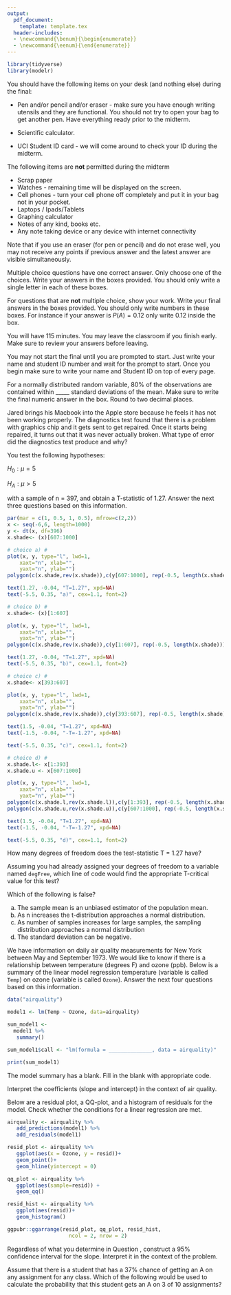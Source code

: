 ```yaml
---
output: 
  pdf_document:
    template: template.tex
  header-includes:
  - \newcommand{\benum}{\begin{enumerate}}
  - \newcommand{\eenum}{\end{enumerate}}
---
```


```r
library(tidyverse)
library(modelr)
```


\section*{Final Policies}

You should have the following items on your desk (and nothing else) during the final:

- Pen and/or pencil and/or eraser - make sure you have enough writing utensils and they are functional. You should not try to open your bag to get another pen. Have everything ready prior to the midterm. 

- Scientific calculator. 

- UCI Student ID card - we will come around to check your ID during the midterm. 

The following items are __not__ permitted during the midterm

- Scrap paper
- Watches - remaining time will be displayed on the screen.
- Cell phones - turn your cell phone off completely and put it in your bag not in your pocket. 
- Laptops / Ipads/Tablets
- Graphing calculator
- Notes of any kind, books etc. 
- Any note taking device or any device with internet connectivity

Note that if you use an eraser (for pen or pencil) and do not erase well, you may not receive any points if previous answer and the latest answer are visible simultaneously.

Multiple choice questions have one correct answer. Only choose one of the choices. Write your answers in the boxes provided. You should only write a single letter in each of these boxes.

For questions that are __not__ multiple choice, show your work. Write your final answers in the boxes provided. You should only write numbers in these boxes. For instance if your answer is $P(A) = 0.12$ only write $0.12$ inside the box. 

You will have 115 minutes. You may leave the classroom if you finish early. Make sure to review your answers before leaving.

You may not start the final until you are prompted to start. Just write your name and student ID number and wait for the prompt to start. Once you begin make sure to write your name and Student ID on top of every page.

\fbox{\begin{minipage}{5em}
Row: 
\vspace{1cm}
\end{minipage}}
\fbox{\begin{minipage}{5em}
Seat: 
\vspace{1cm}

\end{minipage}}

\newpage

\benum


\item For a normally distributed random variable, 80\% of the observations are contained within _____ standard deviations of the mean. Make sure to write the final numeric answer in the box. Round to two decimal places.
 
 \noindent
  \begin{minipage}[c]{0.90\linewidth}
  \vspace{5cm}
  \hspace{5cm}
  \end{minipage}
  \fbox{\begin{minipage}[c]{0.10\linewidth}
  \vspace{1cm}
  \hspace{1cm}
  \end{minipage}}
  
  \vspace{3cm}
  
  
\vspace{2cm}

\item Jared brings his Macbook into the Apple store because he feels it has not been working properly. The diagnostics test found that there is a problem with graphics chip and it gets sent to get repaired. Once it starts being repaired, it turns out that it was never actually broken. What type of error did the diagnostics test produce and why?

  \noindent
  \begin{minipage}[c]{0.8\linewidth}
  \begin{enumerate} [label=(\Alph*)]
    \item A Type I error because we rejected the null hypothesis and it turned out the null was true.
    \item A Type I error because we failed to reject the null hypothesis and it turned out the null was true. 
    \item A Type II error because we failed to reject the null hypothesis and it turned out the null was false. 
    \item A Type II error because we rejected the null hypothesis and it turned out the null was true.
    \item No error was committed. 
  \end{enumerate}

  \end{minipage}
  \begin{minipage}[c]{0.1\linewidth}
  \vspace{2cm}
  \hspace{2cm}
  \end{minipage}
  \fbox{\begin{minipage}[c]{0.1\linewidth}
  \vspace{1cm}
  \hspace{1cm}
  \end{minipage}}

  
\newpage  

You test the following hypotheses:

$H_0: \mu = 5$

$H_A: \mu > 5$

with a sample of n = 397, and obtain a T-statistic of 1.27. Answer the next three questions based on this information.


```r
par(mar = c(1, 0.5, 1, 0.5), mfrow=c(2,2))
x <- seq(-6,6, length=1000)
y <- dt(x, df=396)
x.shade<- (x)[607:1000]

# choice a) #
plot(x, y, type="l", lwd=1,
 	xaxt="n", xlab="",
 	yaxt="n", ylab="")
polygon(c(x.shade,rev(x.shade)),c(y[607:1000], rep(-0.5, length(x.shade))),col=rgb(0.0, 0.0, 0.0,0.5))

text(1.27, -0.04, "T=1.27", xpd=NA)
text(-5.5, 0.35, "a)", cex=1.1, font=2)

# choice b) #
x.shade<- (x)[1:607]

plot(x, y, type="l", lwd=1,
 	xaxt="n", xlab="",
 	yaxt="n", ylab="")
polygon(c(x.shade,rev(x.shade)),c(y[1:607], rep(-0.5, length(x.shade))),col=rgb(0.0, 0.0, 0.0,0.5))

text(1.27, -0.04, "T=1.27", xpd=NA)
text(-5.5, 0.35, "b)", cex=1.1, font=2)

# choice c) #
x.shade<- x[393:607]

plot(x, y, type="l", lwd=1,
 	xaxt="n", xlab="",
 	yaxt="n", ylab="")
polygon(c(x.shade,rev(x.shade)),c(y[393:607], rep(-0.5, length(x.shade))),col=rgb(0.0, 0.0, 0.0,0.5))

text(1.5, -0.04, "T=1.27", xpd=NA)
text(-1.5, -0.04, "-T=-1.27", xpd=NA)

text(-5.5, 0.35, "c)", cex=1.1, font=2)

# choice d) #
x.shade.l<- x[1:393]
x.shade.u <- x[607:1000]

plot(x, y, type="l", lwd=1,
 	xaxt="n", xlab="",
 	yaxt="n", ylab="")
polygon(c(x.shade.l,rev(x.shade.l)),c(y[1:393], rep(-0.5, length(x.shade.l))),col=rgb(0.0, 0.0, 0.0,0.5))
polygon(c(x.shade.u,rev(x.shade.u)),c(y[607:1000], rep(-0.5, length(x.shade.u))),col=rgb(0.0, 0.0, 0.0,0.5))

text(1.5, -0.04, "T=1.27", xpd=NA)
text(-1.5, -0.04, "-T=-1.27", xpd=NA)

text(-5.5, 0.35, "d)", cex=1.1, font=2)
```

 \noindent
  \begin{minipage}[c]{0.90\linewidth}
  \vspace{3cm}
  \hspace{5cm}
  \end{minipage}
  \fbox{\begin{minipage}[c]{0.10\linewidth}
  \vspace{1cm}
  \hspace{1cm}
  \end{minipage}}
  

\item How many degrees of freedom does the test-statistic T = 1.27 have?

\noindent
  \begin{minipage}[c]{0.90\linewidth}
  \vspace{2cm}
  \hspace{5cm}
  \end{minipage}
  \fbox{\begin{minipage}[c]{0.10\linewidth}
  \vspace{1cm}
  \hspace{1cm}
  \end{minipage}}
  

\newpage

\item Assuming you had already assigned your degrees of freedom to a variable named `degFree`, which line of code would find the appropriate T-critical value for this test?


\noindent
\begin{minipage}[c]{0.8\linewidth}
\begin{enumerate} [label=(\Alph*)]
  \item  \begin{verbatim} qt(0.05, df = degFree) \end{verbatim} 
  \vspace{0.5cm}  
  \item \begin{verbatim} qt(0.025, df = degFree) \end{verbatim}
  \vspace{0.5cm}  
  \item \begin{verbatim} qt(0.975, df = degFree) \end{verbatim}
  \vspace{0.5cm}  
  \item \begin{verbatim} qt(0.95, df = degFree) \end{verbatim}

\end{enumerate}

\end{minipage}
\begin{minipage}[c]{0.1\linewidth}
\vspace{2cm}
\hspace{2cm}
\end{minipage}
\fbox{\begin{minipage}[c]{0.1\linewidth}
\vspace{1cm}
\hspace{1cm}
\end{minipage}}
  
  \vspace{5cm}


\item Which of the following is false?

a. The sample mean is an unbiased estimator of the population mean.
b. As n increases the t-distribution approaches a normal distribution. 
c. As number of samples increases for large samples, the sampling distribution approaches a normal distribution
d. The standard deviation can be negative.

\newpage

We have information on daily air quality measurements for New York between May and September 1973. We would like to know if there is a relationship between temperature (degrees F) and ozone (ppb). Below is a summary of the linear model regression temperature (variable is called `Temp`) on ozone (variable is called `Ozone`). Answer the next four questions based on this information.


```r

data("airquality")

model1 <- lm(Temp ~ Ozone, data=airquality)

sum_model1 <- 
  model1 %>%
   summary()

sum_model1$call <- "lm(formula = ______________, data = airquality)"

print(sum_model1)
```

\item The model summary has a blank. Fill in the blank with appropriate code.

\fbox{\begin{minipage}{40em}
  \hfill
  \vspace{2 cm}
  \end{minipage}}

\item Interpret the coefficients (slope and intercept) in the context of air quality. 

\fbox{\begin{minipage}{40em}
  \hfill
  \vspace{6 cm}
  \end{minipage}}

\newpage
\item \label{itm:first} Below are a residual plot, a QQ-plot, and a histogram of residuals for the model. Check whether the conditions for a linear regression are met.

```r
airquality <- airquality %>%
   add_predictions(model1) %>%
   add_residuals(model1)
```

```r
resid_plot <- airquality %>%
   ggplot(aes(x = Ozone, y = resid))+
   geom_point()+
   geom_hline(yintercept = 0)

qq_plot <- airquality %>%
   ggplot(aes(sample=resid)) +
   geom_qq()

resid_hist <- airquality %>%
   ggplot(aes(resid))+
   geom_histogram()

ggpubr::ggarrange(resid_plot, qq_plot, resid_hist,
                    ncol = 2, nrow = 2)
```

\fbox{\begin{minipage}{40em}
  \hfill
  \vspace{7 cm}
  \end{minipage}}

\newpage
\item  Regardless of what you determine in Question \ref{itm:first}, construct a 95% confidence interval for the slope. Interpret it in the context of the problem.

\fbox{\begin{minipage}{40em}
  \hfill
  \vspace{7 cm}
  \end{minipage}}
  
\item Assume that there is a student that has a 37% chance of getting an A on any assignment for any class. Which of the following would be used to calculate the probability that this student gets an A on 3 of 10 assignments?

\noindent
  \begin{minipage}[c]{0.8\linewidth}
  \begin{enumerate} [label=(\Alph*)]
    \item \large${10 \choose 3} (0.37)^3 (1-0.37)^7$
    \item \large$(0.37) (1-0.37)^9$ 
    \item \large$10 e{-10(3)}$
    \item \large$\frac{1}{10-3}$
    \item \large$\frac{10^3 e{-10}}{3!}$ 
  \end{enumerate}

  \end{minipage}
  \begin{minipage}[c]{0.1\linewidth}
  \vspace{2cm}
  \hspace{2cm}
  \end{minipage}
  \fbox{\begin{minipage}[c]{0.1\linewidth}
  \vspace{1cm}
  \hspace{1cm}
  \end{minipage}}
  

  
\eenum
